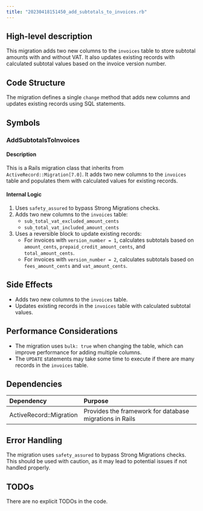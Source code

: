 ```yaml
---
title: "20230418151450_add_subtotals_to_invoices.rb"
---
```


## High-level description
This migration adds two new columns to the `invoices` table to store subtotal amounts with and without VAT. It also updates existing records with calculated subtotal values based on the invoice version number.

## Code Structure
The migration defines a single `change` method that adds new columns and updates existing records using SQL statements.

## Symbols

### AddSubtotalsToInvoices
#### Description
This is a Rails migration class that inherits from `ActiveRecord::Migration[7.0]`. It adds two new columns to the `invoices` table and populates them with calculated values for existing records.

#### Internal Logic
1. Uses `safety_assured` to bypass Strong Migrations checks.
2. Adds two new columns to the `invoices` table:
   - `sub_total_vat_excluded_amount_cents`
   - `sub_total_vat_included_amount_cents`
3. Uses a reversible block to update existing records:
   - For invoices with `version_number = 1`, calculates subtotals based on `amount_cents`, `prepaid_credit_amount_cents`, and `total_amount_cents`.
   - For invoices with `version_number = 2`, calculates subtotals based on `fees_amount_cents` and `vat_amount_cents`.

## Side Effects
- Adds two new columns to the `invoices` table.
- Updates existing records in the `invoices` table with calculated subtotal values.

## Performance Considerations
- The migration uses `bulk: true` when changing the table, which can improve performance for adding multiple columns.
- The `UPDATE` statements may take some time to execute if there are many records in the `invoices` table.

## Dependencies
| Dependency | Purpose |
|:-----------|:--------|
| ActiveRecord::Migration | Provides the framework for database migrations in Rails |

## Error Handling
The migration uses `safety_assured` to bypass Strong Migrations checks. This should be used with caution, as it may lead to potential issues if not handled properly.

## TODOs
There are no explicit TODOs in the code.